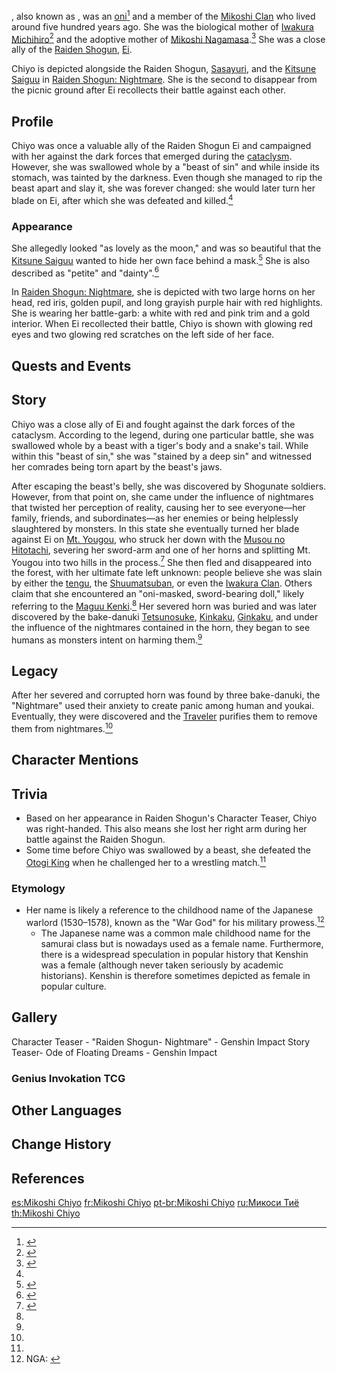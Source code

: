 {{Character Infobox
|type             = Event NPC
|image            = <gallery>
NPC Chiyo.png|Normal
NPC Chiyo Corrupted.png|Corrupted
</gallery>
|deceased         = Killed by [[Ei]] with the [[Musou no Hitotachi]]
|region           = Inazuma
|affiliation      = Mikoshi Clan
|affiliation2     = Ei
|affiliationNote2 = formerly
|title            = The Tiger-Bite
|group            = Oni

|ancestry         = [[Mikoshi Clan]]
|child            = Iwakura Michihiro
|child2           = Mikoshi Nagamasa
|childNote2       = adoptive son

|voiceCN          = [https://zh.moegirl.org.cn/乔苏 Qiao Su ({{zh|乔苏}})]<ref>Bilibili: [https://www.bilibili.com/video/BV1ZgwoeJEph {{zh|《原神》剧情PV-「浮梦之诉」}}] (Video Description)</ref>
|voiceJP          = [https://amuleto.jp/talents/akahorimikaru.html Akahori Mikaru ({{ja|赤堀 実華琉}})]<ref>Twitter: [https://x.com/aburi_vinchoo/status/1891720210026987795 JP VA Self Announcement]</ref>
}}
{{Lang|'''Mikoshi Chiyo'''|ja=御輿千代|ja_rm=Mikoshi Chiyo}}, also known as {{Lang|'''Torachiyo'''|ja=虎千代|ja_rm=Torachiyo}}, was an [[oni]]<ref name="Mask of the Kijin">{{Ref/Item|Mask of the Kijin}}</ref> and a member of the [[Mikoshi Clan]] who lived around five hundred years ago. She was the biological mother of [[Iwakura Michihiro]]<ref name="Emblem of Severed Fate">{{Ref/ArtiSet|Emblem of Severed Fate}}</ref> and the adoptive mother of [[Mikoshi Nagamasa]].<ref>{{Ref/Weapon|Katsuragikiri Nagamasa}}</ref> She was a close ally of the [[Raiden Shogun]], [[Ei]].

Chiyo is depicted alongside the Raiden Shogun, [[Sasayuri]], and the [[Kitsune Saiguu]] in [https://youtu.be/ydPqFAEgHzs Raiden Shogun: Nightmare]. She is the second to disappear from the picnic ground after Ei recollects their battle against each other.

==Profile==
Chiyo was once a valuable ally of the Raiden Shogun Ei and campaigned with her against the dark forces that emerged during the [[cataclysm]]. However, she was swallowed whole by a "beast of sin" and while inside its stomach, was tainted by the darkness. Even though she managed to rip the beast apart and slay it, she was forever changed: she would later turn her blade on Ei, after which she was defeated and killed.<ref name="Festival"/>

===Appearance===
She allegedly looked "as lovely as the moon," and was so beautiful that the [[Kitsune Saiguu]] wanted to hide her own face behind a mask.<ref>{{Ref/Weapon|Hakushin Ring}}</ref> She is also described as "petite" and "dainty".<ref name="Redhorn">{{Ref/Weapon|Redhorn Stonethresher}}</ref>

In [https://youtu.be/ydPqFAEgHzs Raiden Shogun: Nightmare], she is depicted with two large horns on her head, red iris, golden pupil, and long grayish purple hair with red highlights. She is wearing her battle-garb: a white {{w|Jūnihitoe|juunihitoe}} with red and pink trim and a gold interior. When Ei recollected their battle, Chiyo is shown with glowing red eyes and two glowing red scratches on the left side of her face.

==Quests and Events==
{{Quests and Events|As Though Surrounded by Thunder=cinematic}}

==Story==
Chiyo was a close ally of Ei and fought against the dark forces of the cataclysm. According to the legend, during one particular battle, she was swallowed whole by a beast with a tiger's body and a snake's tail. While within this "beast of sin," she was "stained by a deep sin" and witnessed her comrades being torn apart by the beast's jaws.

After escaping the beast's belly, she was discovered by Shogunate soldiers. However, from that point on, she came under the influence of nightmares that twisted her perception of reality, causing her to see everyone—her family, friends, and subordinates—as her enemies or being helplessly slaughtered by monsters. In this state she eventually turned her blade against Ei on [[Mt. Yougou]], who struck her down with the [[Musou no Hitotachi]], severing her sword-arm and one of her horns and splitting Mt. Yougou into two hills in the process.<ref name="Festival">{{Ref/Quest|As Though Beholding Illusions}}</ref> She then fled and disappeared into the forest, with her ultimate fate left unknown: people believe she was slain by either the [[tengu]], the [[Shuumatsuban]], or even the [[Iwakura Clan]]. Others claim that she encountered an "oni-masked, sword-bearing doll," likely referring to the [[Maguu Kenki]].<ref name="Mask of the Kijin" /> Her severed horn was buried and was later discovered by the bake-danuki [[Tetsunosuke]], [[Kinkaku]], [[Ginkaku]], and under the influence of the nightmares contained in the horn, they began to see humans as monsters intent on harming them.<ref name="Festival"/>

==Legacy==
After her severed and corrupted horn was found by three bake-danuki, the "Nightmare" used their anxiety to create panic among human and youkai. Eventually, they were discovered and the [[Traveler]] purifies them to remove them from nightmares.<ref name="Festival"/>

==Character Mentions==
{{Character Mentions}}

==Trivia==
* Based on her appearance in Raiden Shogun's Character Teaser, Chiyo was right-handed. This also means she lost her right arm during her battle against the Raiden Shogun.
* Some time before Chiyo was swallowed by a beast, she defeated the [[Otogi King]] when he challenged her to a wrestling match.<ref name="Redhorn" />
===Etymology===
* Her name {{Lang|Torachiyo|ja=虎千代|ja_lit=Chiyo the Tiger}} is likely a reference to the childhood name of the Japanese warlord {{w|Uesugi Kenshin}} (1530–1578), known as the "War God" for his military prowess.<ref>NGA: [https://bbs.nga.cn/read.php?tid=28016578 {{zh|闲聊杂谈:关于稻妻人名地名角色天赋命座的考据(更新珊瑚宫心海九条裟罗考据)}}]</ref>
** The Japanese name {{Lang|Chiyo|ja=千代|ja_tl=Eternal Prosperity|ja_lit=Thousand Generations}} was a common male childhood name for the samurai class but is nowadays used as a female name. Furthermore, there is a widespread speculation in popular history that Kenshin was a female (although never taken seriously by academic historians). Kenshin is therefore sometimes depicted as female in popular culture.

==Gallery==
<gallery>
Character Teaser - "Raiden Shogun- Nightmare" - Genshin Impact
Story Teaser- Ode of Floating Dreams - Genshin Impact
</gallery>

===Genius Invokation TCG===
{{Main|Genius Invokation TCG}}
{{Genius Invokation TCG Cards by Featured Gallery}}

==Other Languages==
{{Other Languages|default_hidden = 1
|en      = Mikoshi Chiyo
|zhs     = 御舆千代
|zhs_rm  = Yùyú Qiāndài
|zht     = 御輿千代
|zht_rm  = Yùyú Qiāndài
|ja      = 御輿千代
|ja_rm   = Mikoshi Chiyo
|ko      = 미코시 치요
|es      = Mikoshi Chiyo
|fr      = Mikoshi Chiyo
|ru      = Микоси Тиё
|th      = Mikoshi Chiyo
|vi      = Mikoshi Chiyo
|de      = Mikoshi Chiyo
|id      = Mikoshi Chiyo
|pt      = Mikoshi Chiyo
|tr      = Mikoshi Chiyo
|it      = Mikoshi Chiyo
}}

==Change History==
{{Change History|5.4|introduced=2.0}}

==References==
{{Reflist|2}}

[[es:Mikoshi Chiyo]]
[[fr:Mikoshi Chiyo]]
[[pt-br:Mikoshi Chiyo]]
[[ru:Микоси Тиё]]
[[th:Mikoshi Chiyo]]